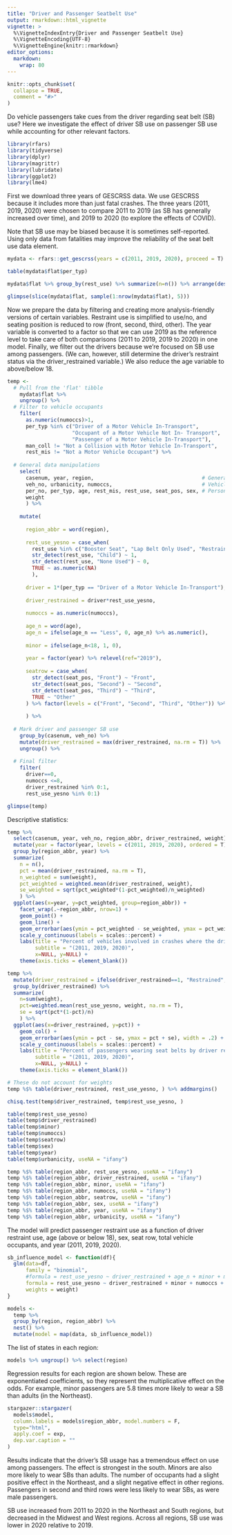 ```yaml
---
title: "Driver and Passenger Seatbelt Use"
output: rmarkdown::html_vignette
vignette: >
  %\VignetteIndexEntry{Driver and Passenger Seatbelt Use}
  %\VignetteEncoding{UTF-8}
  %\VignetteEngine{knitr::rmarkdown}
editor_options: 
  markdown: 
    wrap: 80
---
```


```r
knitr::opts_chunk$set(
  collapse = TRUE,
  comment = "#>"
)
```

Do vehicle passengers take cues from the driver regarding seat belt (SB) use?
Here we investigate the effect of driver SB use on passenger SB use while
accounting for other relevant factors.

```r
library(rfars)
library(tidyverse)
library(dplyr)
library(magrittr)
library(lubridate)
library(ggplot2)
library(lme4)
```

First we download three years of GESCRSS data. We use GESCRSS because it
includes more than just fatal crashes. The three years (2011, 2019, 2020) were
chosen to compare 2011 to 2019 (as SB has generally increased over time), and 
2019 to 2020 (to explore the effects of COVID).

Note that SB use may be biased because it is sometimes self-reported.
Using only data from fatalities may improve the reliability of the seat belt use
data element.

```r
mydata <- rfars::get_gescrss(years = c(2011, 2019, 2020), proceed = T)
```

```r
table(mydata$flat$per_typ)

mydata$flat %>% group_by(rest_use) %>% summarize(n=n()) %>% arrange(desc(n))

glimpse(slice(mydata$flat, sample(1:nrow(mydata$flat), 5)))
```

Now we prepare the data by filtering and creating more analysis-friendly
versions of certain variables. Restraint use is simplified to use/no, and seating
position is reduced to row (front, second, third, other). The year variable
is converted to a factor so that we can use 2019 as the reference level to take
care of both comparisons (2011 to 2019, 2019 to 2020) in one model. Finally, 
we filter out the drivers because we're focused on SB use among passengers. (We can,
however, still determine the driver's restraint status via the driver_restrained
variable.) We also reduce the age variable to above/below 18.

```r
temp <-
  # Pull from the 'flat' tibble
    mydata$flat %>%
    ungroup() %>%
  # Filter to vehicle occupants
    filter(
      as.numeric(numoccs)>1,
      per_typ %in% c("Driver of a Motor Vehicle In-Transport",
                     "Occupant of a Motor Vehicle Not In- Transport",
                     "Passenger of a Motor Vehicle In-Transport"),
      man_coll != "Not a Collision with Motor Vehicle In-Transport",
      rest_mis != "Not a Motor Vehicle Occupant") %>%
  
  # General data manipulations
    select(
      casenum, year, region,                                   # General
      veh_no, urbanicity, numoccs,                             # Vehicle
      per_no, per_typ, age, rest_mis, rest_use, seat_pos, sex, # Person
      weight
      ) %>%
    
    mutate(
      
      region_abbr = word(region),
      
      rest_use_yesno = case_when(
        rest_use %in% c("Booster Seat", "Lap Belt Only Used", "Restraint Used - Type Unknown", "Shoulder Belt Only Used", "Shoulder and Lap Belt Used") ~ 1,
        str_detect(rest_use, "Child") ~ 1,
        str_detect(rest_use, "None Used") ~ 0,
        TRUE ~ as.numeric(NA)
        ),
      
      driver = 1*(per_typ == "Driver of a Motor Vehicle In-Transport"),
      
      driver_restrained = driver*rest_use_yesno,
      
      numoccs = as.numeric(numoccs),
     
      age_n = word(age),
      age_n = ifelse(age_n == "Less", 0, age_n) %>% as.numeric(),
      
      minor = ifelse(age_n<18, 1, 0),
      
      year = factor(year) %>% relevel(ref="2019"),
      
      seatrow = case_when(
        str_detect(seat_pos, "Front") ~ "Front",
        str_detect(seat_pos, "Second") ~ "Second",
        str_detect(seat_pos, "Third") ~ "Third",
        TRUE ~ "Other"
      ) %>% factor(levels = c("Front", "Second", "Third", "Other")) %>% relevel("Front")
      
      ) %>%
  
  # Mark driver and passenger SB use
    group_by(casenum, veh_no) %>%
    mutate(driver_restrained = max(driver_restrained, na.rm = T)) %>%
    ungroup() %>%
  
  # Final filter
    filter(
      driver==0, 
      numoccs <=8,
      driver_restrained %in% 0:1, 
      rest_use_yesno %in% 0:1) 

glimpse(temp)
```

Descriptive statistics:

```r
temp %>% 
  select(casenum, year, veh_no, region_abbr, driver_restrained, weight) %>% distinct() %>% 
  mutate(year = factor(year, levels = c(2011, 2019, 2020), ordered = T)) %>%
  group_by(region_abbr, year) %>% 
  summarize(
    n = n(),    
    pct = mean(driver_restrained, na.rm = T),
    n_weighted = sum(weight),
    pct_weighted = weighted.mean(driver_restrained, weight),
    se_weighted = sqrt(pct_weighted*(1-pct_weighted)/n_weighted)
    ) %>%
  ggplot(aes(x=year, y=pct_weighted, group=region_abbr)) + 
    facet_wrap(.~region_abbr, nrow=1) +
    geom_point() +
    geom_line() +
    geom_errorbar(aes(ymin = pct_weighted - se_weighted, ymax = pct_weighted + se_weighted)) +
    scale_y_continuous(labels = scales::percent) +
    labs(title = "Percent of vehicles involved in crashes where the driver was using a seat belt",
         subtitle = "(2011, 2019, 2020)",
         x=NULL, y=NULL) +
    theme(axis.ticks = element_blank())

temp %>% 
  mutate(driver_restrained = ifelse(driver_restrained==1, "Restrained", "Not") %>% factor() %>% relevel("Restrained")) %>%
  group_by(driver_restrained) %>% 
  summarize(
    n=sum(weight),
    pct=weighted.mean(rest_use_yesno, weight, na.rm = T), 
    se = sqrt(pct*(1-pct)/n)
    ) %>%
  ggplot(aes(x=driver_restrained, y=pct)) + 
    geom_col() +
    geom_errorbar(aes(ymin = pct - se, ymax = pct + se), width = .2) +
    scale_y_continuous(labels = scales::percent) +
    labs(title = "Percent of passengers wearing seat belts by driver restraint use.",
         subtitle = "(2011, 2019, 2020)",
         x=NULL, y=NULL) +
    theme(axis.ticks = element_blank())
```

```r
# These do not account for weights
temp %$% table(driver_restrained, rest_use_yesno, ) %>% addmargins()

chisq.test(temp$driver_restrained, temp$rest_use_yesno, )
```

```r
table(temp$rest_use_yesno)
table(temp$driver_restrained)
table(temp$minor)
table(temp$numoccs)
table(temp$seatrow)
table(temp$sex)
table(temp$year)
table(temp$urbanicity, useNA = "ifany")

temp %$% table(region_abbr, rest_use_yesno, useNA = "ifany")
temp %$% table(region_abbr, driver_restrained, useNA = "ifany")
temp %$% table(region_abbr, minor, useNA = "ifany")
temp %$% table(region_abbr, numoccs, useNA = "ifany")
temp %$% table(region_abbr, seatrow, useNA = "ifany")
temp %$% table(region_abbr, sex, useNA = "ifany")
temp %$% table(region_abbr, year, useNA = "ifany")
temp %$% table(region_abbr, urbanicity, useNA = "ifany")
```


The model will predict passenger restraint use as a function of driver restraint use,
age (above or below 18), sex, seat row, total vehicle occupants, and year (2011, 2019, 2020).

```r
sb_influence_model <- function(df){
  glm(data=df, 
      family = "binomial", 
      #formula = rest_use_yesno ~ driver_restrained + age_n + minor + minor:age_n + numoccs + seatrow + sex + year,
      formula = rest_use_yesno ~ driver_restrained + minor + numoccs + seatrow + sex + year,
      weights = weight) 
}

models <-
  temp %>%
  group_by(region, region_abbr) %>%
  nest() %>%
  mutate(model = map(data, sb_influence_model))
```

The list of states in each region:

```r
models %>% ungroup() %>% select(region)
```

Regression results for each region are shown below. These are exponentiated coefficients,
so they represent the multiplicative effect on the odds. For example, minor passengers are
5.8 times more likely to wear a SB than adults (in the Northeast).

```r
stargazer::stargazer(
  models$model,
  column.labels = models$region_abbr, model.numbers = F,
  type="html",
  apply.coef = exp,
  dep.var.caption = ""
)
```

Results indicate that the driver's SB usage has a tremendous effect on use among
passengers. The effect is strongest in the south. Minors are also more likely to 
wear SBs than adults. The number of occupants had a slight positive effect in the 
Northeast, and a slight negative effect in other regions. Passengers in second and 
third rows were less likely to wear SBs, as were male passengers. 

SB use increased from 2011 to 2020 in the Northeast and South regions, but
decreased in the Midwest and West regions. Across all regions, SB use was lower in 
2020 relative to 2019. 
